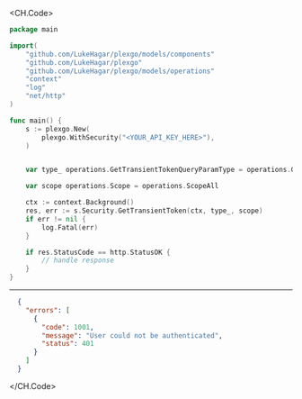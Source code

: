 
<CH.Code>
```go GetTransientToken.go
package main

import(
	"github.com/LukeHagar/plexgo/models/components"
	"github.com/LukeHagar/plexgo"
	"github.com/LukeHagar/plexgo/models/operations"
	"context"
	"log"
	"net/http"
)

func main() {
    s := plexgo.New(
        plexgo.WithSecurity("<YOUR_API_KEY_HERE>"),
    )


    var type_ operations.GetTransientTokenQueryParamType = operations.GetTransientTokenQueryParamTypeDelegation

    var scope operations.Scope = operations.ScopeAll

    ctx := context.Background()
    res, err := s.Security.GetTransientToken(ctx, type_, scope)
    if err != nil {
        log.Fatal(err)
    }

    if res.StatusCode == http.StatusOK {
        // handle response
    }
}
```
---

```json Example Response
  {
    "errors": [
      {
        "code": 1001,
        "message": "User could not be authenticated",
        "status": 401
      }
    ]
  }
```
</CH.Code>
